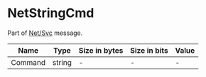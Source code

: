 # NetStringCmd

Part of [Net/Svc](../netsvc) message.

<!-- @dem-gen-begin:NetStringCmd -->
| Name | Type | Size in bytes | Size in bits | Value |
| --- | --- | --- | --- | --- |
| Command | string | - | - | - |

<!-- @dem-gen-end:NetStringCmd -->
